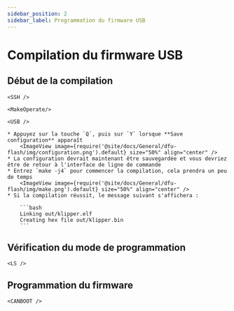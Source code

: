 ```yaml
---
sidebar_position: 2
sidebar_label: Programmation du firmware USB
---
```




# Compilation du firmware USB


## Début de la compilation

    <SSH />

    <MakeOperate/>

    <USB />

    * Appuyez sur la touche `Q`, puis sur `Y` lorsque **Save configuration** apparaît
        <ImageView image={require('@site/docs/General/dfu-flash/img/configuration.png').default} size="50%" align="center" />
    * La configuration devrait maintenant être sauvegardée et vous devriez être de retour à l'interface de ligne de commande
    * Entrez `make -j4` pour commencer la compilation, cela prendra un peu de temps
        <ImageView image={require('@site/docs/General/dfu-flash/img/make.png').default} size="50%" align="center" />
    * Si la compilation réussit, le message suivant s'affichera :

        ```bash
        Linking out/klipper.elf
        Creating hex file out/klipper.bin
        ```

## Vérification du mode de programmation

    <LS />

## Programmation du firmware
    
    <CANBOOT />
